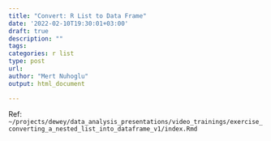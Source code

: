 ```yaml
---
title: "Convert: R List to Data Frame"
date: '2022-02-10T19:30:01+03:00'
draft: true
description: ""
tags:
categories: r list
type: post
url:
author: "Mert Nuhoglu"
output: html_document

---
```


Ref: `~/projects/dewey/data_analysis_presentations/video_trainings/exercise_converting_a_nested_list_into_dataframe_v1/index.Rmd`
